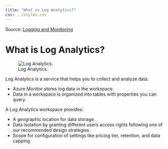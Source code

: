 ```yaml
---
title: "What is Log Analytics?"
css: ../styles.css
---
```


Source: [Logging and Monitoring](https://microsoftlearning.github.io/AZ-305-DesigningMicrosoftAzureInfrastructureSolutions/Instructions/CaseStudy/08-Logging.html)

# What is Log Analytics?

![Log Analytics.](../images/what-is-log-analytics.png)

Log Analytics is a service that helps you to collect and analyze data.

- Azure Monitor stores log data in the workspace.
- Data in a workspace is organized into tables with properties you can query.

A Log Analytics workspace provides:

- A geographic location for data storage.
- Data isolation by granting different users access rights following one of our recommended design strategies.
- Scope for configuration of settings like pricing tier, retention, and data capping
